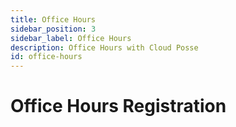 ```yaml
---
title: Office Hours
sidebar_position: 3
sidebar_label: Office Hours
description: Office Hours with Cloud Posse
id: office-hours
---
```


<Head>

</Head>

# Office Hours Registration
<script charSet="utf-8" type="text/javascript" src="//js.hsforms.net/forms/embed/v2.js"></script>

<script dangerouslySetInnerHTML={{
    __html: `
      hbspt.forms.create({
        region: "na1",
        portalId: "2197148",
        formId: "bbcd46fe-0b11-43aa-9214-33f319e52a01",
      });
    `
  }} />


